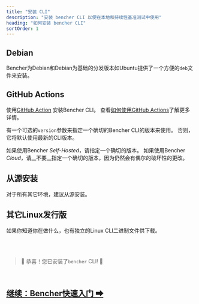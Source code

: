 ```yaml
---
title: "安装 CLI"
description: "安装 bencher CLI 以便在本地和持续性基准测试中使用"
heading: "如何安装 bencher CLI"
sortOrder: 1
---
```



## Debian

Bencher为Debian和Debian为基础的分发版本如Ubuntu提供了一个方便的`deb`文件来安装。

<CliDebian />

## GitHub Actions

使用[GitHub Action](https://github.com/marketplace/actions/bencher-cli) 安装Bencher CLI。
查看[如何使用GitHub Actions](/zh/docs/how-to/github-actions/)了解更多详情。

<CliGitHubActions />

有一个可选的`version`参数来指定一个确切的Bencher CLI的版本来使用。
否则，它将默认使用最新的CLI版本。

<CliGitHubActionsVersion />

如果使用Bencher *Self-Hosted*，请指定一个确切的版本。
如果使用Bencher *Cloud*，请__不要__指定一个确切的版本，因为仍然会有偶尔的破坏性的更改。

## 从源安装

对于所有其它环境，建议从源安装。

<CliFromSource />

## 其它Linux发行版

如果你知道你在做什么，也有独立的Linux CLI二进制文件供下载。

<CliOtherLinux />

<br/>
<br/>

> 🐰 恭喜！您已安装了<code>bencher</code> CLI! 🎉

<br/>

<h2><a href="/zh/docs/tutorial/quick-start/">继续：Bencher快速入门 ➡</a></h2>
